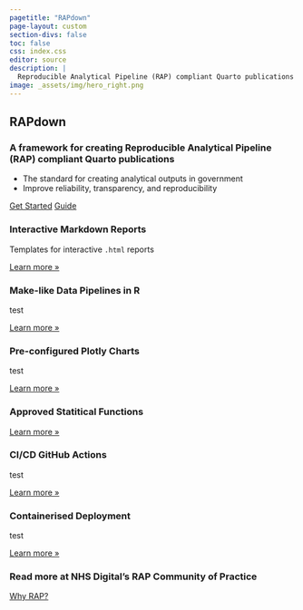 ```yaml
---
pagetitle: "RAPdown"
page-layout: custom
section-divs: false
toc: false
css: index.css
editor: source
description: | 
  Reproducible Analytical Pipeline (RAP) compliant Quarto publications
image: _assets/img/hero_right.png
---
```


:::: {.hero-banner}

::: {.hero-image .hero-image-left}
:::

::: {.content-block}

# RAPdown

### A framework for creating Reproducible Analytical Pipeline (RAP) compliant Quarto publications

- The standard for creating analytical outputs in government
- Improve reliability, transparency, and reproducibility

::: {.hero-buttons}
[Get Started](docs/get-started/){.btn-action-primary .btn-action .btn .btn-success .btn-lg role="button"}
[Guide](docs/guide/){#btn-guide .btn-action .btn .btn-info .btn-lg role="button"}
::: 

:::

::: {.hero-image .hero-image-right}
:::

::::

::: {.content-block}
::: {.features}

::: {.feature}
### Interactive Markdown Reports
Templates for interactive `.html` reports

::: {.learn-more}
[Learn more »](docs/computations/python.qmd)
:::
:::

::: {.feature}
### Make-like Data Pipelines in R
test

::: {.learn-more}
[Learn more »](docs/output-formats/all-formats.qmd)
:::
:::

::: {.feature}
### Pre-configured Plotly Charts
test

::: {.learn-more}
[Learn more »](docs/authoring/markdown-basics.qmd)
:::
:::

::: {.feature}
### Approved Statitical Functions


::: {.learn-more}
[Learn more »](docs/tools/jupyter-lab.qmd)
:::
:::

::: {.feature}
### CI/CD GitHub Actions
test

::: {.learn-more}
[Learn more »](docs/interactive/)
:::
:::

::: {.feature}
### Containerised Deployment
test

::: {.learn-more}
[Learn more »](docs/websites/)
:::
:::

:::
:::


::: {.get-started .alt-background}
::: {.content-block}

### Read more at NHS Digital's RAP Community of Practice

[Why RAP?](https://nhsdigital.github.io/rap-community-of-practice/introduction_to_RAP/why_RAP_is_important/){.btn-action-primary  .btn-action .btn .btn-success .btn-lg role="button"}

:::
:::

